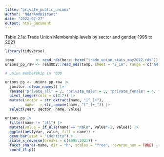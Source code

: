 ```yaml
---
title: "private_public_unions"
author: "NearAndDistant"
date: "2022-07-27"
output: html_document
---
```


Table 2.1a: Trade Union Membership levels by sector and gender, 1995 to 2021

```r
library(tidyverse)

temp          <- read_rds(here::here("trade_union_stats_may2022.rds"))
unions_pp_raw <- readODS::read_ods(temp, sheet = "2_1A", range = c("A4:G31"), col_names = TRUE)

```

```r
# union membership in '000

unions_pp <- unions_pp_raw |>
  janitor::clean_names() |>
  rename("private_all" = 2, "private_male" = 3, "private_female" = 4, "public_all" = 5, "public_male" = 6, "public_female" = 7) |>
  pivot_longer(cols = c(2:7)) |>
  mutate(sector = str_extract(name, "[^_]+"),
         name   = str_remove(name, "[^_]+_")) |>
  select(year, sector, name, value)

```

```r

unions_pp |>
  filter(name != "all") |>
  mutate(value = if_else(name == "male", value*-1, value)) |>
  ggplot(aes(year, value, fill = name)) +
  geom_bar(stat = "identity") + 
  scale_x_reverse(breaks = c(1995:2021)) +
  facet_share(~name, dir = "h", scales = "free", reverse_num = TRUE) +
  coord_flip()

```

